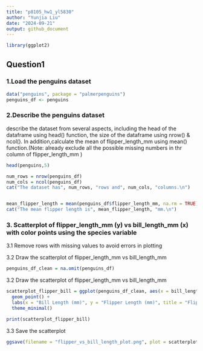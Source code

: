 ```yaml
---
title: "p8105_hw1_yl5830"
author: "Yunjia Liu"
date: "2024-09-21"
output: github_document
---
```


```r
library(ggplot2)
```

## Question1

### 1.Load the penguins dataset
```r
data("penguins", package = "palmerpenguins")
penguins_df <- penguins
```

### 2.Describe the penguins dataset
describe the dataset from several aspects, including the head of the dataframe using head() function, the size of the dataframe using nrow() & ncol().
In addition,calculate the mean of flipper_length_mm using mean() function.(Note: already exclude all the possible missing numbers in thr column of flipper_length_mm )

```r
head(penguins,5)

num_rows = nrow(penguins_df)
num_cols = ncol(penguins_df)
cat("The dataset has", num_rows, "rows and", num_cols, "columns.\n")


mean_flipper_length = mean(penguins_df$flipper_length_mm, na.rm = TRUE)
cat("The mean flipper length is", mean_flipper_length, "mm.\n")
```

### 3. Scatterplot of flipper_length_mm (y) vs bill_length_mm (x) with color points using the species variable
3.1 Remove rows with missing values to avoid errors in plotting

3.2 Draw the scatterplot of flipper_length_mm vs bill_length_mm
```r
penguins_df_clean = na.omit(penguins_df)

```
3.2 Draw the scatterplot of flipper_length_mm vs bill_length_mm
```r
scatterplot_flipper_bill = ggplot(penguins_df_clean, aes(x = bill_length_mm, y = flipper_length_mm, color = species)) +
  geom_point() +
  labs(x = "Bill Length (mm)", y = "Flipper Length (mm)", title = "Flipper Length vs Bill Length by Species") +
  theme_minimal()

print(scatterplot_flipper_bill)
```
3.3 Save the scatterplot
```r
ggsave(filename = "flipper_vs_bill_length_plot.png", plot = scatterplot_flipper_bill, width = 8, height = 6)
```

